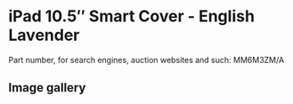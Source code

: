 # iPad 10.5″ Smart Cover - English Lavender

Part number, for search engines, auction websites and such: MM6M3ZM/A

## Image gallery

<div style={{ width: "768px" }}>
  <GalleryComponent
    images={[
      {
        original: "/everysource/MM6M3",
        thumbnail: "/everypreview/MM6M3",
      }
    ]}
  />
</div>